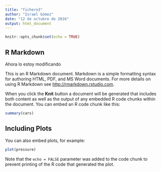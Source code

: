 ```yaml
---
title: "fichero3"
author: "Israel Gómez"
date: "12 de octubre de 2016"
output: html_document
---
```


```r
knitr::opts_chunk$set(echo = TRUE)
```

## R Markdown
Ahora lo estoy modificando

This is an R Markdown document. Markdown is a simple formatting syntax for authoring HTML, PDF, and MS Word documents. For more details on using R Markdown see <http://rmarkdown.rstudio.com>.

When you click the **Knit** button a document will be generated that includes both content as well as the output of any embedded R code chunks within the document. You can embed an R code chunk like this:

```r
summary(cars)
```

## Including Plots

You can also embed plots, for example:

```r
plot(pressure)
```

Note that the `echo = FALSE` parameter was added to the code chunk to prevent printing of the R code that generated the plot.
